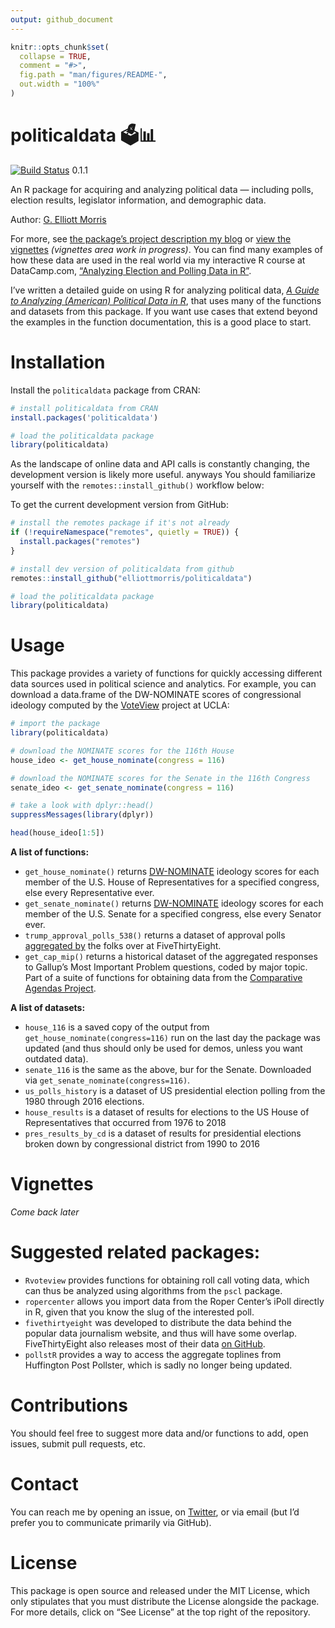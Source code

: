 ```yaml
---
output: github_document
---
```


<!-- README.md is generated from README.Rmd. Please edit that file -->

```r
knitr::opts_chunk$set(
  collapse = TRUE,
  comment = "#>",
  fig.path = "man/figures/README-",
  out.width = "100%"
)
```


# politicaldata 🗳📊 

[![Build Status](https://travis-ci.com/elliottmorris/politicaldata.svg?branch=master)](https://travis-ci.com/elliottmorris/politicaldata)
0.1.1


An R package for acquiring and analyzing political data — including polls, election results, legislator information, and demographic data.


Author: [G. Elliott Morris](https://www.thecrosstab.com)

For more, see [the package's project description my blog](https://www.thecrosstab.com/project/politicaldata-package/) or [view the vignettes](https://github.com/elliottmorris/politicaldata) _(vignettes area work in progress)_. You can find many examples of how these data are used in the real world via my interactive R course at DataCamp.com, ["Analyzing Election and Polling Data in R"](https://www.datacamp.com/courses/analyzing-election-and-polling-data-in-r). 

I've written a detailed guide on using R for analyzing political data, [_A Guide to Analyzing (American) Political Data in R_](https://www.thecrosstab.com/project/guide), that uses many of the functions and datasets from this package. If you want use cases that extend beyond the examples in the function documentation, this is a good place to start.



# Installation

Install the `politicaldata` package from CRAN:

```r
# install politicaldata from CRAN
install.packages('politicaldata')

# load the politicaldata package
library(politicaldata)
```

As the landscape of online data and API calls is constantly changing, the development version is likely more useful.  anyways You should familiarize yourself with the `remotes::install_github()` workflow below:

To get the current development version from GitHub:

```r 
# install the remotes package if it's not already
if (!requireNamespace("remotes", quietly = TRUE)) {
  install.packages("remotes")
}

# install dev version of politicaldata from github
remotes::install_github("elliottmorris/politicaldata")

# load the politicaldata package
library(politicaldata)
```


# Usage


This package provides a variety of functions for quickly accessing different data sources used in political science and analytics. For example, you can download a data.frame of the DW-NOMINATE scores of congressional ideology computed by the [VoteView](https://voteview.com) project at UCLA:


```r
# import the package
library(politicaldata)

# download the NOMINATE scores for the 116th House
house_ideo <- get_house_nominate(congress = 116)

# download the NOMINATE scores for the Senate in the 116th Congress
senate_ideo <- get_senate_nominate(congress = 116)

# take a look with dplyr::head()
suppressMessages(library(dplyr))

head(house_ideo[1:5])
```


**A list of functions:**

- `get_house_nominate()` returns [DW-NOMINATE](https://www.voteview.com/about) ideology scores for each member of the U.S. House of Representatives for a specified congress, else every Representative ever.
- `get_senate_nominate()` returns [DW-NOMINATE](https://www.voteview.com/about) ideology scores for each member of the U.S. Senate for a specified congress, else every Senator ever.
- `trump_approval_polls_538()` returns a dataset of approval polls [aggregated by](https://projects.fivethirtyeight.com/trump-approval-ratings/) the folks over at FiveThirtyEight.
- `get_cap_mip()` returns a historical dataset of the aggregated responses to Gallup's Most Important Problem questions, coded by major topic. Part of a suite of functions for obtaining data from the [Comparative Agendas Project](https://www.comparativeagendas.net).


**A list of datasets:**

- `house_116` is a saved copy of the output from `get_house_nominate(congress=116)` run on the last day the package was updated (and thus should only be used for demos, unless you want outdated data).
- `senate_116` is the same as the above, bur for the Senate. Downloaded via `get_senate_nominate(congress=116)`.
- `us_polls_history` is a dataset of US presidential election polling from the 1980 through 2016 elections.
- `house_results` is a dataset of results for elections to the US House of Representatives that occurred from 1976 to 2018
- `pres_results_by_cd` is a dataset of results for presidential elections broken down by congressional district from 1990 to 2016



# Vignettes

_Come back later_


# Suggested related packages:

- `Rvoteview` provides functions for obtaining roll call voting data, which can thus be analyzed using algorithms from the `pscl` package.
- `ropercenter` allows you import data from the Roper Center's iPoll directly in R, given that you know the slug of the interested poll.
- `fivethirtyeight` was developed to distribute the data behind the popular data journalism website, and thus will have some overlap. FiveThirtyEight also releases most of their data [on GitHub](https://github.com/fivethirtyeight/data).
- `pollstR` provides a way to access the aggregate toplines from Huffington Post Pollster, which is sadly no longer being updated.



# Contributions

You should feel free to suggest more data and/or functions to add, open issues, submit pull requests, etc. 


# Contact

You can reach me by opening an issue, on [Twitter](https://www.twitter.com/gelliottmorris), or via email (but I'd prefer you to communicate primarily via GitHub).



# License

This package is open source and released under the MIT License, which only stipulates that you must distribute the License alongside the package. For more details, click on "See License" at the top right of the repository.




